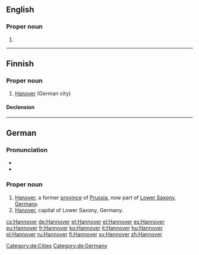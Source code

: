 ==English==

===Proper noun===
{{en-proper noun}}

# {{alternative form of|Hanover|lang=en}}

----


==Finnish==

===Proper noun===
{{fi-proper noun}}

# [[Hanover]] (German city)

====Declension====
{{fi-decl-risti|Hannover|nopl=1|i=0}}

----

==German==
{{wikipedia|lang=de}}

===Pronunciation===
* {{audio|De-Hannover-pronunciation.ogg|audio}}
* {{audio|De-Hannover.ogg|Audio}}

===Proper noun===
{{de-proper noun|n}}

# [[Hanover]], a former [[province]] of [[Prussia]], now part of [[Lower Saxony]], [[Germany]].
# [[Hanover]], capital of Lower Saxony, Germany.

[[Category:de:Cities]]
[[Category:de:Germany]]

[[cs:Hannover]]
[[de:Hannover]]
[[et:Hannover]]
[[el:Hannover]]
[[es:Hannover]]
[[eu:Hannover]]
[[fr:Hannover]]
[[ko:Hannover]]
[[it:Hannover]]
[[hu:Hannover]]
[[pl:Hannover]]
[[ru:Hannover]]
[[fi:Hannover]]
[[sv:Hannover]]
[[zh:Hannover]]